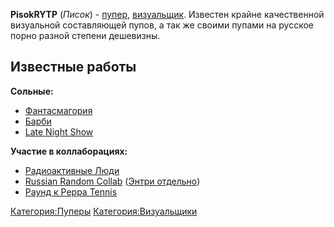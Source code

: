 {{Инфобокс для пуперов
|title2=pisok ̶R̶Y̶T̶P̶
|другие_ники=pisok shortz
|image3=[[Файл:Photo.jpg|thumb]]<nowiki>]</nowiki>
|caption3=
|сферы_творчества=RYTP, Анимация
|год_начала=2014(?)
|image4=
|caption4=
|имя_фамилия=Вадим Феденко
|дата_рождения=
|место_проживания=Харьков
|ссылки=
[https://www.youtube.com/channel/UCo7LOUIZTX4akO6iVmevV2w основной канал]
[https://www.youtube.com/channel/UCAUqARF9YROCeSlCc4kAK1w/videos альт]

}}'''PisokRYTP''' (''Писок'') - [[Пуперы|пупер]], [[Визуальщики|визуальщик]]. Известен крайне качественной визуальной составляющей пупов, а так же своими пупами на русское порно разной степени дешевизны.

== Известные работы ==
'''Сольные:'''
* [https://youtu.be/RN_KWienJQY Фантасмагория]
* [https://youtu.be/GfPgrigRl04 Барби]
* [https://youtu.be/pPqQhIT4Fsk Late Night Show]
'''Участие в коллаборациях:'''
* [https://youtu.be/DqFiFbwBi5E Радиоактивные Люди]
* [https://youtu.be/YPfwD_VmPDU Russian Random Collab] ([https://youtu.be/rugt2SQccDo Энтри отдельно])
* [https://youtu.be/n36W7WFzdy0 Раунд к Peppa Tennis] 
[[Категория:Пуперы]]
[[Категория:Визуальщики]]
